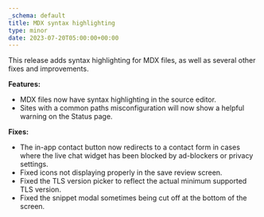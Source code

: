 ```yaml
---
_schema: default
title: MDX syntax highlighting
type: minor
date: 2023-07-20T05:00:00+00:00
---
```

This release adds syntax highlighting for MDX files, as well as several other fixes and improvements.

**Features:**

* MDX files now have syntax highlighting in the source editor.
* Sites with a common paths misconfiguration will now show a helpful warning on the Status page.

**Fixes:**

* The in-app contact button now redirects to a contact form in cases where the live chat widget has been blocked by ad-blockers or privacy settings.
* Fixed icons not displaying properly in the save review screen.
* Fixed the TLS version picker to reflect the actual minimum supported TLS version.
* Fixed the snippet modal sometimes being cut off at the bottom of the screen.